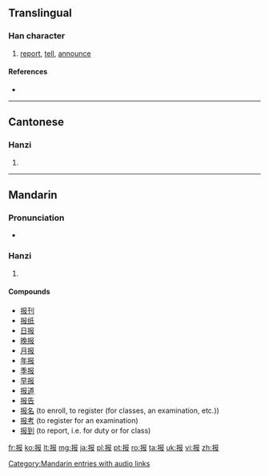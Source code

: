 {{also|報}}
==Translingual==
{{stroke order|strokes=7}}
{{stroke order|type=animate}}

===Han character===
{{Han char|rn=64|rad=手|as=04|sn=7|four=|canj=手尸中水 (QSLE)|ids=⿰[[扌]][[𠬝]]}}

# [[report]], [[tell]], [[announce]]

====References====
* {{Han ref|kx=0422.121|hdz=31846.010|uh=62A5|ud=25253}}

----

==Cantonese==

===Hanzi===
{{yue-hanzi|jyut=[[bou3]]|y=bou3|tra=報}}

# {{defn|lang=yue|sort=手04}}

----

==Mandarin==

===Pronunciation===
* {{audio|zh-bào.ogg|audio}}

===Hanzi===
{{cmn-hanzi|tra=報|pin=[[bào]] ([[bao4]])|wg=pao<sup>4</sup>}}

# {{defn|lang=cmn|sort=手04}}

====Compounds====
* [[报刊]]
* [[报纸]]
* [[日报]]
* [[晚报]]
* [[月报]]
* [[年报]]
* [[季报]]
* [[早报]]
* [[报道]]
* [[报告]]
* [[报名]] (to enroll, to register (for classes, an examination, etc.))
* [[报考]] (to register for an examination)
* [[报到]] (to report, i.e. for duty or for class)

[[Category:Mandarin entries with audio links]]

[[fr:报]]
[[ko:报]]
[[lt:报]]
[[mg:报]]
[[ja:报]]
[[pl:报]]
[[pt:报]]
[[ro:报]]
[[ta:报]]
[[uk:报]]
[[vi:报]]
[[zh:报]]